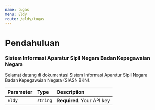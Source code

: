 ```yaml
---
name: tugas
menu: Eldy
route: /eldy/tugas
---
```


# Pendahuluan

### Sistem Informasi Aparatur Sipil Negara Badan Kepegawaian Negara

Selamat datang di dokumentasi Sistem Informasi Aparatur Sipil Negara
Badan Kepegawaian Negara (SIASN BKN).

| Parameter | Type     | Description                |
| :-------- | :------- | :------------------------- |
| `Eldy` | `string` | **Required**. Your API key |
